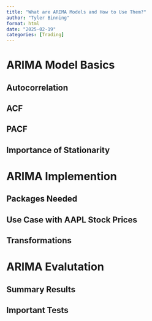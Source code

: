 ```yaml
---
title: "What are ARIMA Models and How to Use Them?"
author: "Tyler Binning"
format: html
date: "2025-02-19"
categories: [Trading]
---
```


# ARIMA Model Basics

## Autocorrelation

## ACF

## PACF

## Importance of Stationarity



# ARIMA Implemention

## Packages Needed

## Use Case with AAPL Stock Prices

## Transformations

# ARIMA Evalutation

## Summary Results

## Important Tests
